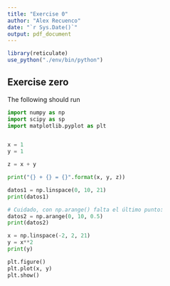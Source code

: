 ```yaml
---
title: "Exercise 0"
author: "Alex Recuenco"
date: "`r Sys.Date()`"
output: pdf_document
---
```


```r
library(reticulate)
use_python("./env/bin/python")
```

## Exercise zero

The following should run

```python
import numpy as np
import scipy as sp
import matplotlib.pyplot as plt


x = 1
y = 1

z = x + y

print("{} + {} = {}".format(x, y, z))

datos1 = np.linspace(0, 10, 21)
print(datos1)

# Cuidado, con np.arange() falta el último punto:
datos2 = np.arange(0, 10, 0.5)
print(datos2)

x = np.linspace(-2, 2, 21)
y = x**2
print(y)

plt.figure()
plt.plot(x, y)
plt.show()

```
